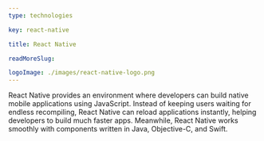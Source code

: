 ```yaml
---
type: technologies

key: react-native

title: React Native

readMoreSlug:

logoImage: ./images/react-native-logo.png
---
```


React Native provides an environment where developers can build native mobile applications using JavaScript. Instead of keeping users waiting for endless recompiling, React Native can reload applications instantly, helping developers to build much faster apps. Meanwhile, React Native works smoothly with components written in Java, Objective-C, and Swift.
